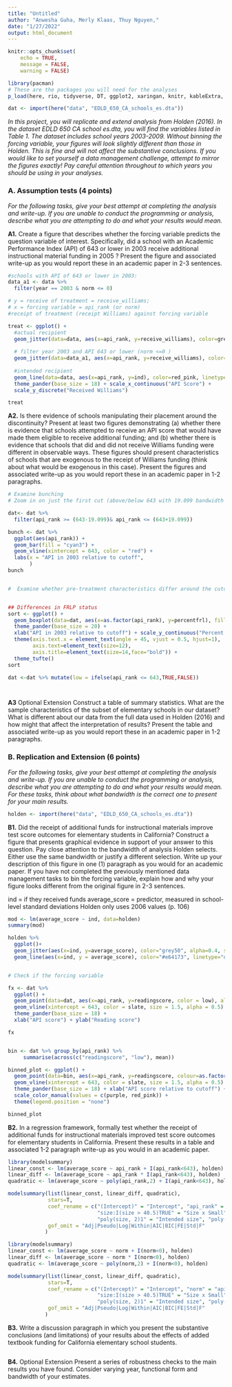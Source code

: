 ```yaml
---
title: "Untitled"
author: "Anwesha Guha, Merly Klaas, Thuy Nguyen,"
date: "1/27/2022"
output: html_document
---
```


```r
knitr::opts_chunk$set(
	echo = TRUE,
	message = FALSE,
	warning = FALSE)

library(pacman)
# These are the packages you will need for the analyses 
p_load(here, rio, tidyverse, DT, ggplot2, xaringan, knitr, kableExtra, modelsummary, stargazer, xaringanthemer, gganimate, ggthemes, fixest, haven)

dat <- import(here("data", "EDLD_650_CA_schools_es.dta"))
``` 

*In this project, you will replicate and extend analysis from Holden (2016). In the dataset EDLD 650 CA school es.dta, you will find the variables listed in Table 1. The dataset includes school years 2003-2009. Without binning the forcing variable, your figures will look slightly different than those in Holden. This is fine and will not affect the substantive conclusions. If you would like to set yourself a data management challenge, attempt to mirror the figures exactly! Pay careful attention throughout to which years you should be using in your analyses.*

### A. Assumption tests (4 points)

*For the following tasks, give your best attempt at completing the analysis and write-up. If you are unable to conduct the programming or analysis, describe what you are attempting to do and what your results would mean.*

**A1.** Create a figure that describes whether the forcing variable predicts the question variable of interest. Specifically, did a school with an Academic Performance Index (API) of 643 or lower in 2003 receive additional instructional material funding in 2005 ? Present the figure and associated write-up as you would report these in an academic paper in 2-3 sentences.

```r

#schools with API of 643 or lower in 2003:
data_a1 <- data %>% 
  filter(year == 2003 & norm <= 0) 

# y = receive of treatment = receive_williams; 
# x = forcing variable = api_rank (or norm)
#receipt of treatment (receipt Williams) against forcing variable

treat <- ggplot() +
  #actual recipient
  geom_jitter(data=data, aes(x=api_rank, y=receive_williams), color=grey_mid,alpha=0.4, shape=16) + 
  
  # filter year 2003 and API 643 or lower (norm <=0 )
  geom_jitter(data=data_a1, aes(x=api_rank, y=receive_williams), color="blue",alpha=0.4, shape=16)+
  
  #intended recipient
  geom_line(data=data, aes(x=api_rank, y=ind), color=red_pink, linetype="dashed", size = 1.5) +
  theme_pander(base_size = 18) + scale_x_continuous("API Score") +
  scale_y_discrete("Received Williams")

treat
```

**A2.** Is there evidence of schools manipulating their placement around the discontinuity? Present at least two figures demonstrating (a) whether there is evidence that schools attempted to receive an API score that would have made them eligible to receive additional funding; and (b) whether there is evidence that schools that did and did not receive Williams funding were different in observable ways. These figures should present characteristics of schools that are exogenous to the receipt of Williams funding (think about what would be exogenous in this case). Present the figures and associated write-up as you would report these in an academic paper in 1-2 paragraphs. 

```r
# Examine bunching
# Zoom in on just the first cut (above/below 643 with 19.099 bandwidth of the cutoff)

dat<- dat %>%
  filter(api_rank >= (643-19.099)& api_rank <= (643+19.099))

bunch <- dat %>%
  ggplot(aes(api_rank)) +
  geom_bar(fill = "cyan3") +
  geom_vline(xintercept = 643, color = "red") + 
  labs(x = "API in 2003 relative to cutoff", 
       )
bunch


#  Examine whether pre-treatment characteristics differ around the cutoff score discontinuity (binned scatterplot of covariates around discontinuity)


## Differences in FRLP status
sort <- ggplot() +
  geom_boxplot(data=dat, aes(x=as.factor(api_rank), y=percentfrl), fill="tomato3", alpha=0.4) +
  theme_pander(base_size = 20) +
  xlab("API in 2003 relative to cutoff") + scale_y_continuous("Percent of Low-Income students")+
  theme(axis.text.x = element_text(angle = 45, vjust = 0.5, hjust=1),
        axis.text=element_text(size=12),
        axis.title=element_text(size=14,face="bold")) +
  theme_tufte()
sort

dat <-dat %>% mutate(low = ifelse(api_rank <= 643,TRUE,FALSE))




```

**A3** Optional Extension Construct a table of summary statistics. What are the sample characteristics of the subset of elementary schools in our dataset? What is different about our data from the full data used in Holden (2016) and how might that affect the interpretation of results? Present the table and associated write-up as you would report these in an academic paper in 1-2 paragraphs.

### B. Replication and Extension (6 points)

*For the following tasks, give your best attempt at completing the analysis and write-up. If you are unable to conduct the programming or analysis, describe what you are attempting to do and what your results would mean. For these tasks, think about what bandwidth is the correct one to present for your main results.*

```r

holden <- import(here("data", "EDLD_650_CA_schools_es.dta"))
```


**B1.** Did the receipt of additional funds for instructional materials improve test score outcomes for elementary students in California? Construct a figure that presents graphical evidence in support of your answer to this question. Pay close attention to the bandwidth of analysis Holden selects. Either use the same bandwidth or justify a different selection. Write up your description of this figure in one (1) paragraph as you would for an academic paper. If you have not completed the previously mentioned data management tasks to bin the forcing variable, explain how and why your figure looks different from the original figure in 2-3 sentences.

ind = if they received funds
average_score = predictor, measured in school-level standard deviations
Holden only uses 2006 values (p. 106)
```r
mod <- lm(average_score ~ ind, data=holden)
summary(mod)
```

```r
holden %>% 
  ggplot()+
  geom_jitter(aes(x=ind, y=average_score), color="grey50", alpha=0.4, shape=16) +
  geom_line(aes(x=ind, y = average_score), color="#e64173", linetype="dashed", size=1.5)


# Check if the forcing variable 

fx <- dat %>% 
  ggplot() +
  geom_point(data=dat, aes(x=api_rank, y=readingscore, color = low), alpha=0.8, shape=16) +
  geom_vline(xintercept = 643, color = slate, size = 1.5, alpha = 0.5) +
  theme_pander(base_size = 18) +
  xlab("API score") + ylab("Reading score") 

fx


bin <- dat %>% group_by(api_rank) %>% 
     summarise(across(c("readingscore", "low"), mean))

binned_plot <- ggplot() + 
  geom_point(data=bin, aes(x=api_rank, y=readingscore, colour=as.factor(low)), alpha=0.8, shape=16, size=3) +
  geom_vline(xintercept = 643, color = slate, size = 1.5, alpha = 0.5) + 
  theme_pander(base_size = 18) + xlab("API score relative to cutoff") + ylab("Reading score") + 
  scale_color_manual(values = c(purple, red_pink)) +
  theme(legend.position = "none")

binned_plot
```


**B2.** In a regression framework, formally test whether the receipt of additional funds for instructional materials improved test score outcomes for elementary students in California. Present these results in a table and associated 1-2 paragraph write-up as you would in an academic paper.

```r
library(modelsummary)
linear_const <- lm(average_score ~ api_rank + I(api_rank<643), holden)
linear_diff <- lm(average_score ~ api_rank * I(api_rank<643), holden)
quadratic <- lm(average_score ~ poly(api_rank,2) + I(api_rank<643), holden)

modelsummary(list(linear_const, linear_diff, quadratic), 
             stars=T,
             coef_rename = c("(Intercept)" = "Intercept", "api_rank" = "api_rank", "I(api_rank <643)TRUE" = "Intended small class",
                             "size:I(size > 40.5)TRUE" = "Size x Small", 
                             "poly(size, 2)1" = "Intended size", "poly(size, 2)2" = "(Intended size)^2"),
             gof_omit = "Adj|Pseudo|Log|Within|AIC|BIC|FE|Std|F"
            )
```

```r
library(modelsummary)
linear_const <- lm(average_score ~ norm + I(norm<0), holden)
linear_diff <- lm(average_score ~ norm * I(norm<0), holden)
quadratic <- lm(average_score ~ poly(norm,2) + I(norm<0), holden)

modelsummary(list(linear_const, linear_diff, quadratic), 
             stars=T,
             coef_rename = c("(Intercept)" = "Intercept", "norm" = "api_rank", "I(api_rank <643)TRUE" = "Intended small class",
                             "size:I(size > 40.5)TRUE" = "Size x Small", 
                             "poly(size, 2)1" = "Intended size", "poly(size, 2)2" = "(Intended size)^2"),
             gof_omit = "Adj|Pseudo|Log|Within|AIC|BIC|FE|Std|F"
            )
```

**B3.** Write a discussion paragraph in which you present the substantive conclusions (and limitations) of your results about the effects of added textbook funding for California elementary school students.
```r

```

**B4.** Optional Extension Present a series of robustness checks to the main results you have found. Consider varying year, functional form and bandwidth of your estimates.

```r

```




 